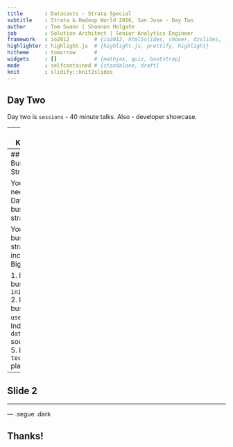 ```yaml
---
title       : Datacasts - Strata Special
subtitle    : Strata & Hadoop World 2016, San Jose - Day Two
author      : Tom Swann | Shannon Holgate
job         : Solution Architect | Senior Analytics Engineer
framework   : io2012        # {io2012, html5slides, shower, dzslides, ...}
highlighter : highlight.js  # {highlight.js, prettify, highlight}
hitheme     : tomorrow      # 
widgets     : []            # {mathjax, quiz, bootstrap}
mode        : selfcontained # {standalone, draft}
knit        : slidify::knit2slides
---
```


## Day Two

Day two is `sessions` - 40 minute talks. Also - developer showcase.

---
## Keynotes

8 back to back keynotes delivered by market leaders in the Data and Analytics space

Highlights:
- Megan Price (Human Rights Data and Analytics Group) Identifying individual deaths in Homs
- Ian Andrews (Pivotal) Peak BI
- Jenna Eggers (Nara Logics) Where we are with AI
- Alyosha Efros (UC Berkeley) Big Visual Data

---
## Big Data Business Strategy

You don't need a Big Data business strategy.

You need a business strategy that incorporates Big Data.

1. Identify business `initiatives`
2. Identify business `use cases`
3. Indentify `data` sources
4. 
5. Develop a `technology` plan
6. 

---

## Slide 2

---

--- .segue .dark

## Thanks!



